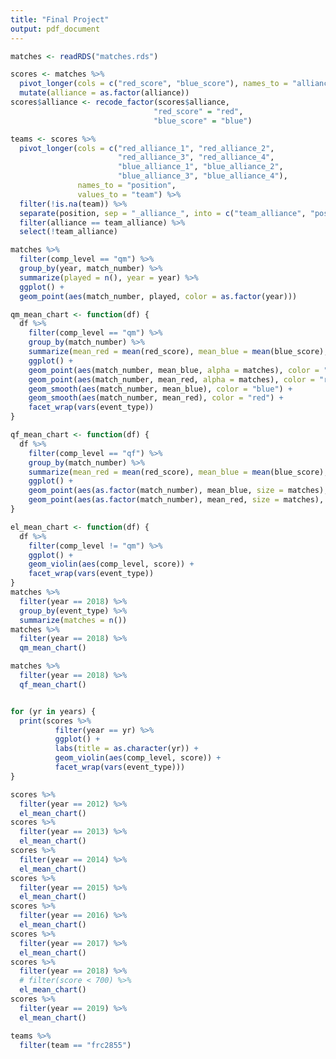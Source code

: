 ```yaml
---
title: "Final Project"
output: pdf_document
---
```



```r
matches <- readRDS("matches.rds")

scores <- matches %>%
  pivot_longer(cols = c("red_score", "blue_score"), names_to = "alliance", values_to = "score") %>%
  mutate(alliance = as.factor(alliance))
scores$alliance <- recode_factor(scores$alliance,
                                "red_score" = "red",
                                "blue_score" = "blue")

teams <- scores %>%
  pivot_longer(cols = c("red_alliance_1", "red_alliance_2",
                        "red_alliance_3", "red_alliance_4",
                        "blue_alliance_1", "blue_alliance_2",
                        "blue_alliance_3", "blue_alliance_4"),
               names_to = "position",
               values_to = "team") %>%
  filter(!is.na(team)) %>%
  separate(position, sep = "_alliance_", into = c("team_alliance", "position")) %>%
  filter(alliance == team_alliance) %>%
  select(!team_alliance)
```

```r
matches %>%
  filter(comp_level == "qm") %>%
  group_by(year, match_number) %>%
  summarize(played = n(), year = year) %>%
  ggplot() +
  geom_point(aes(match_number, played, color = as.factor(year)))
```

```r
qm_mean_chart <- function(df) {
  df %>%
    filter(comp_level == "qm") %>%
    group_by(match_number) %>%
    summarize(mean_red = mean(red_score), mean_blue = mean(blue_score), matches = n(), event_type = event_type) %>%
    ggplot() +
    geom_point(aes(match_number, mean_blue, alpha = matches), color = "blue") +
    geom_point(aes(match_number, mean_red, alpha = matches), color = "red") +
    geom_smooth(aes(match_number, mean_blue), color = "blue") +
    geom_smooth(aes(match_number, mean_red), color = "red") +
    facet_wrap(vars(event_type))
}

qf_mean_chart <- function(df) {
  df %>%
    filter(comp_level == "qf") %>%
    group_by(match_number) %>%
    summarize(mean_red = mean(red_score), mean_blue = mean(blue_score), matches = n(), event_type = event_type) %>%
    ggplot() +
    geom_point(aes(as.factor(match_number), mean_blue, size = matches), color = "blue") +
    geom_point(aes(as.factor(match_number), mean_red, size = matches), color = "red")
}

el_mean_chart <- function(df) {
  df %>%
    filter(comp_level != "qm") %>%
    ggplot() +
    geom_violin(aes(comp_level, score)) +
    facet_wrap(vars(event_type))
}
matches %>%
  filter(year == 2018) %>%
  group_by(event_type) %>%
  summarize(matches = n())
matches %>%
  filter(year == 2018) %>%
  qm_mean_chart()

matches %>%
  filter(year == 2018) %>%
  qf_mean_chart()


for (yr in years) {
  print(scores %>%
          filter(year == yr) %>%
          ggplot() +
          labs(title = as.character(yr)) +
          geom_violin(aes(comp_level, score)) +
          facet_wrap(vars(event_type)))
}

scores %>%
  filter(year == 2012) %>%
  el_mean_chart()
scores %>%
  filter(year == 2013) %>%
  el_mean_chart()
scores %>%
  filter(year == 2014) %>%
  el_mean_chart()
scores %>%
  filter(year == 2015) %>%
  el_mean_chart()
scores %>%
  filter(year == 2016) %>%
  el_mean_chart()
scores %>%
  filter(year == 2017) %>%
  el_mean_chart()
scores %>%
  filter(year == 2018) %>%
  # filter(score < 700) %>%
  el_mean_chart()
scores %>%
  filter(year == 2019) %>%
  el_mean_chart()

```

```r
teams %>%
  filter(team == "frc2855")
```